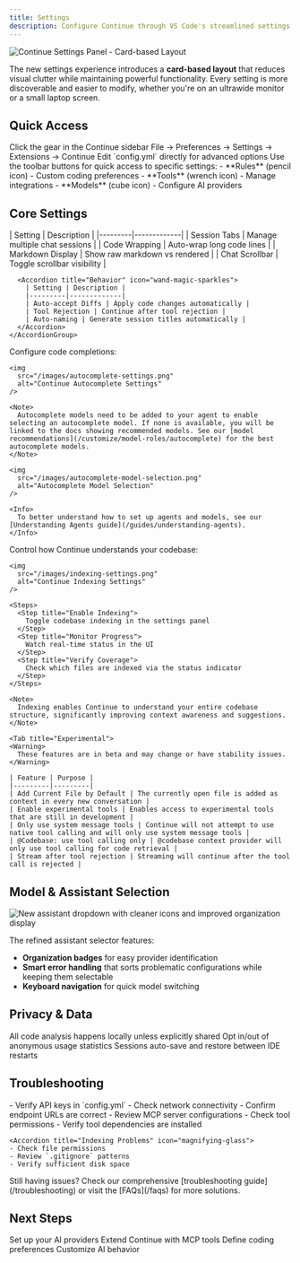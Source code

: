```yaml
---
title: Settings
description: Configure Continue through VS Code's streamlined settings interface
---
```


<img
  src="/images/continue-settings-card-layout.png"
  alt="Continue Settings Panel - Card-based Layout"
/>

The new settings experience introduces a **card-based layout** that reduces visual clutter while maintaining powerful functionality. Every setting is more discoverable and easier to modify, whether you're on an ultrawide monitor or a small laptop screen.

## Quick Access

<CardGroup cols={3}>
  <Card title="Settings Icon" icon="gear">
    Click the gear in the Continue sidebar
  </Card>
  <Card title="VS Code Settings" icon="sliders">
    File → Preferences → Settings → Extensions → Continue
  </Card>
  <Card title="Config File" icon="code">
    Edit `config.yml` directly for advanced options
  </Card>
</CardGroup>

<Tip>
  Use the toolbar buttons for quick access to specific settings: - **Rules**
  (pencil icon) - Custom coding preferences - **Tools** (wrench icon) - Manage
  integrations - **Models** (cube icon) - Configure AI providers
</Tip>

## Core Settings

<Tabs>
  <Tab title="Interface">
    <AccordionGroup>
      <Accordion title="Display Options" icon="display">
        | Setting | Description |
        |---------|-------------|
        | Session Tabs | Manage multiple chat sessions |
        | Code Wrapping | Auto-wrap long code lines |
        | Markdown Display | Show raw markdown vs rendered |
        | Chat Scrollbar | Toggle scrollbar visibility |
      </Accordion>
      
      <Accordion title="Behavior" icon="wand-magic-sparkles">
        | Setting | Description |
        |---------|-------------|
        | Auto-accept Diffs | Apply code changes automatically |
        | Tool Rejection | Continue after tool rejection |
        | Auto-naming | Generate session titles automatically |
      </Accordion>
    </AccordionGroup>
  </Tab>

  <Tab title="Autocomplete">
    Configure code completions:

    <img
      src="/images/autocomplete-settings.png"
      alt="Continue Autocomplete Settings"
    />

    <Note>
      Autocomplete models need to be added to your agent to enable selecting an autocomplete model. If none is available, you will be linked to the docs showing recommended models. See our [model recommendations](/customize/model-roles/autocomplete) for the best autocomplete models.
    </Note>

    <img
      src="/images/autocomplete-model-selection.png"
      alt="Autocomplete Model Selection"
    />

    <Info>
      To better understand how to set up agents and models, see our [Understanding Agents guide](/guides/understanding-agents).
    </Info>

  </Tab>

  <Tab title="Indexing">
    Control how Continue understands your codebase:

    <img
      src="/images/indexing-settings.png"
      alt="Continue Indexing Settings"
    />

    <Steps>
      <Step title="Enable Indexing">
        Toggle codebase indexing in the settings panel
      </Step>
      <Step title="Monitor Progress">
        Watch real-time status in the UI
      </Step>
      <Step title="Verify Coverage">
        Check which files are indexed via the status indicator
      </Step>
    </Steps>

    <Note>
      Indexing enables Continue to understand your entire codebase structure, significantly improving context awareness and suggestions.
    </Note>

  </Tab>

    <Tab title="Experimental">
    <Warning>
      These features are in beta and may change or have stability issues.
    </Warning>

    | Feature | Purpose |
    |---------|---------|  
    | Add Current File by Default | The currently open file is added as context in every new conversation |
    | Enable experimental tools | Enables access to experimental tools that are still in development |
    | Only use system message tools | Continue will not attempt to use native tool calling and will only use system message tools |
    | @Codebase: use tool calling only | @codebase context provider will only use tool calling for code retrieval |
    | Stream after tool rejection | Streaming will continue after the tool call is rejected |

  </Tab>
</Tabs>

## Model & Assistant Selection

<img
  src="/images/assistant-selector-dropdown.png"
  alt="New assistant dropdown with cleaner icons and improved organization display"
/>

The refined assistant selector features:

- **Organization badges** for easy provider identification
- **Smart error handling** that sorts problematic configurations while keeping them selectable
- **Keyboard navigation** for quick model switching

## Privacy & Data

<CardGroup cols={3}>
  <Card title="Local Processing" icon="lock">
    All code analysis happens locally unless explicitly shared
  </Card>
  <Card title="Telemetry Control" icon="chart-line">
    Opt in/out of anonymous usage statistics
  </Card>
  <Card title="Session Management" icon="database">
    Sessions auto-save and restore between IDE restarts
  </Card>
</CardGroup>

## Troubleshooting

<AccordionGroup>
  <Accordion title="Model Connection Issues" icon="plug">
    - Verify API keys in `config.yml` - Check network connectivity - Confirm
    endpoint URLs are correct
  </Accordion>

<Accordion title="Tool Loading Failures" icon="wrench">
  - Review MCP server configurations - Check tool permissions - Verify tool
  dependencies are installed
</Accordion>

    <Accordion title="Indexing Problems" icon="magnifying-glass">
    - Check file permissions
    - Review `.gitignore` patterns
    - Verify sufficient disk space

  </Accordion>
</AccordionGroup>

<Info>
  Still having issues? Check our comprehensive [troubleshooting
  guide](/troubleshooting) or visit the [FAQs](/faqs) for more solutions.
</Info>

## Next Steps

<CardGroup cols={2}>
  <Card title="Configure Models" icon="robot" href="/customization/models">
    Set up your AI providers
  </Card>
  <Card title="Add Tools" icon="wrench" href="/customization/mcp-tools">
    Extend Continue with MCP tools
  </Card>
  <Card title="Custom Rules" icon="pencil" href="/customization/rules">
    Define coding preferences
  </Card>
  <Card title="Prompts" icon="message" href="/customization/prompts">
    Customize AI behavior
  </Card>
</CardGroup>
